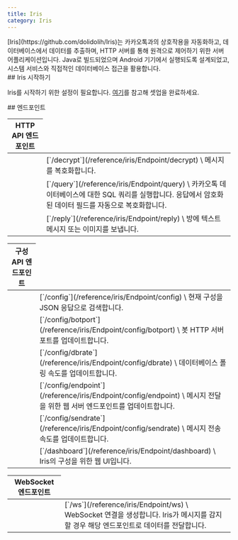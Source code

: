 ```yaml
---
title: Iris
category: Iris
---
```


<Section>
  [Iris](https://github.com/dolidolih/Iris)는 카카오톡과의 상호작용을 자동화하고, 데이터베이스에서 데이터를 추출하며, HTTP 서버를 통해 원격으로 제어하기 위한 서버
  어플리케이션입니다. Java로 빌드되었으며 Android 기기에서 실행되도록 설계되었고, 시스템 서비스와 직접적인 데이터베이스 접근을 활용합니다.
</Section>
<Section>
  ## Iris 시작하기

  Iris를 시작하기 위한 설정이 필요합니다. [여기](/reference/iris/get-started)를 참고해 셋업을 완료하세요.
</Section>
<Section>
  ## 엔드포인트

  <Table>
    <Thead>
      <Tr>
        <Th colSpan={2}>HTTP API 엔드포인트</Th>
      </Tr>
    </Thead>
    <Tbody>
      <Tr>
        <Td>
          <span>
            <RequestMethod method={"POST"} />
          </span>
        </Td>
        <Td>
          [`/decrypt`](/reference/iris/Endpoint/decrypt) \ 메시지를 복호화합니다.
        </Td>
      </Tr>
      <Tr>
        <Td>
          <span>
            <RequestMethod method={"POST"} />
          </span>
        </Td>
        <Td>
          [`/query`](/reference/iris/Endpoint/query) \ 카카오톡 데이터베이스에
          대한 SQL 쿼리를 실행합니다. 응답에서 암호화된 데이터 필드를 자동으로
          복호화합니다.
        </Td>
      </Tr>
      <Tr>
        <Td>
          <span>
            <RequestMethod method={"POST"} />
          </span>
        </Td>
        <Td>
          [`/reply`](/reference/iris/Endpoint/reply) \ 방에 텍스트 메시지 또는
          이미지를 보냅니다.
        </Td>
      </Tr>
    </Tbody>
  </Table>

  <Table>
    <Thead>
      <Tr>
        <Th colSpan={2}>구성 API 엔드포인트</Th>
      </Tr>
    </Thead>
    <Tbody>
      <Tr>
        <Td>
          <span>
            <RequestMethod method={"GET"} />
          </span>
        </Td>
        <Td>
          [`/config`](/reference/iris/Endpoint/config) \ 현재 구성을 JSON 응답으로
          검색합니다.
        </Td>
      </Tr>
      <Tr>
        <Td>
          <span>
            <RequestMethod method={"POST"} />
          </span>
        </Td>
        <Td>
          [`/config/botport`](/reference/iris/Endpoint/config/botport) \ 봇 HTTP
          서버 포트를 업데이트합니다.
        </Td>
      </Tr>
      <Tr>
        <Td>
          <span>
            <RequestMethod method={"POST"} />
          </span>
        </Td>
        <Td>
          [`/config/dbrate`](/reference/iris/Endpoint/config/dbrate) \
          데이터베이스 폴링 속도를 업데이트합니다.
        </Td>
      </Tr>
      <Tr>
        <Td>
          <span>
            <RequestMethod method={"POST"} />
          </span>
        </Td>
        <Td>
          [`/config/endpoint`](/reference/iris/Endpoint/config/endpoint) \ 메시지
          전달을 위한 웹 서버 엔드포인트를 업데이트합니다.
        </Td>
      </Tr>
      <Tr>
        <Td>
          <span>
            <RequestMethod method={"POST"} />
          </span>
        </Td>
        <Td>
          [`/config/sendrate`](/reference/iris/Endpoint/config/sendrate) \ 메시지
          전송 속도를 업데이트합니다.
        </Td>
      </Tr>
      <Tr>
        <Td>
          <span>
            <RequestMethod method={"GET"} />
          </span>
        </Td>
        <Td>
          [`/dashboard`](/reference/iris/Endpoint/dashboard) \ Iris의 구성을 위한
          웹 UI입니다.
        </Td>
      </Tr>
    </Tbody>
  </Table>

  <Table>
    <Thead>
      <Tr>
        <Th colSpan={2}>WebSocket 엔드포인트</Th>
      </Tr>
    </Thead>
    <Tbody>
      <Tr>
        <Td><span><RequestMethod method={"POST"}/></span></Td>
        <Td>
          [`/ws`](/reference/iris/Endpoint/ws) \
          WebSocket 연결을 생성합니다. Iris가 메시지를 감지할 경우 해당 엔드포인트로 데이터를 전달합니다.
        </Td>
      </Tr>
    </Tbody>
  </Table>
</Section>
